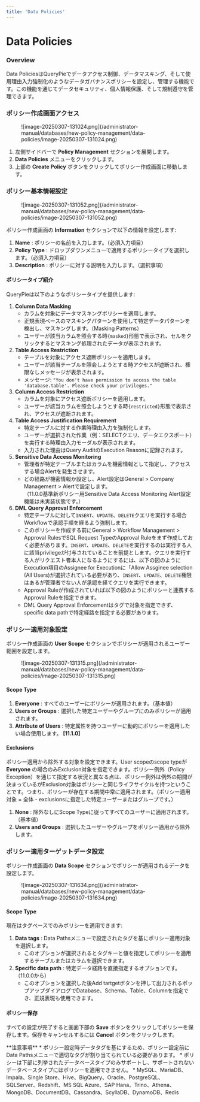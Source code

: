```yaml
---
title: 'Data Policies'
---
```



# Data Policies

### Overview

Data PoliciesはQueryPieでデータアクセス制御、データマスキング、そして使用理由入力強制化のようなデータガバナンスポリシーを設定し、管理する機能です。この機能を通じてデータセキュリティ、個人情報保護、そして規制遵守を管理できます。


### ポリシー作成画面アクセス

<figure data-layout="center" data-align="center">
![image-20250307-131024.png](/administrator-manual/databases/new-policy-management/data-policies/image-20250307-131024.png)
</figure>

1. 左側サイドバーで  **Policy Management**  セクションを展開します。
2.  **Data Policies**  メニューをクリックします。
3. 上部の  **Create Policy**  ボタンをクリックしてポリシー作成画面に移動します。


### ポリシー基本情報設定

<figure data-layout="center" data-align="center">
![image-20250307-131052.png](/administrator-manual/databases/new-policy-management/data-policies/image-20250307-131052.png)
</figure>

ポリシー作成画面の  **Information**  セクションで以下の情報を設定します:

1.  **Name** : ポリシーの名前を入力します。（必須入力項目）
2.  **Policy Type** : ドロップダウンメニューで適用するポリシータイプを選択します。（必須入力項目）
3.  **Description** : ポリシーに対する説明を入力します。（選択事項）


#### ポリシータイプ紹介

QueryPieは以下のようなポリシータイプを提供します:

1.  **Column Data Masking** 
    * カラムを対象にデータマスキングポリシーを適用します。 
    * 正規表現ベースのマスキングパターンを使用して特定データパターンを検出し、マスキングします。（Masking Patterns）
    * ユーザーが該当カラムを照会する時`{masked}`形態で表示され、セルをクリックするとマスキング処理されたデータが表示されます。<br/>
2.  **Table Access Restriction** 
    * テーブルを対象にアクセス遮断ポリシーを適用します。
    * ユーザーが該当テーブルを照会しようとする時アクセスが遮断され、権限なしメッセージが表示されます。
    * メッセージ: `"You don't have permission to access the table 'database.table'. Please check your privileges."`<br/>
3.  **Column Access Restriction** 
    * カラムを対象にアクセス遮断ポリシーを適用します。
    * ユーザーが該当カラムを照会しようとする時`{restricted}`形態で表示され、アクセスが遮断されます。<br/>
4.  **Table Access Justification Requirement** 
    * 特定テーブルに対する作業時理由入力を強制化します。
    * ユーザーが選択された作業（例：SELECTクエリ、データエクスポート）を実行する時理由入力モーダルが表示されます。
    * 入力された理由はQuery AuditのExecution Reasonに記録されます。<br/>
5.  **Sensitive Data Access Monitoring** 
    * 管理者が特定テーブルまたはカラムを機密情報として指定し、アクセスする場合Alertを発生させます。
    * どの経路が機密情報か設定し、Alert設定はGeneral &gt; Company Management &gt; Alertで設定します。<br/>（11.0.0基準新ポリシー用Sensitive Data Access Monitoring Alert設定機能は未実装状態です。）
6.  **DML Query Approval Enforcement**  
    * 特定テーブルに対して`INSERT`、`UPDATE`、`DELETE`クエリを実行する場合Workflowで承認手順を経るよう強制します。
    * このポリシーを作成する前にGeneral &gt; Workflow Management &gt; Approval RulesでSQL Request TypeのApproval Ruleをまず作成しておく必要があります。`INSERT`、`UPDATE`、`DELETE`を実行するのは実行する人に該当privilegeが付与されていることを前提とします。クエリを実行する人がリクエスト者本人になるようにするには、以下の図のようにExecution項目のAssignee for Executionに「Allow Assginee selection (All Users)が選択されている必要があり、`INSERT`、`UPDATE`、`DELETE`権限はあるが管理者でない人が承認を経てクエリを実行できます。<br/>
    *  Approval Ruleが作成されていれば以下の図のようにポリシーと連携するApproval Ruleを指定できます。<br/>
    * DML Query Approval Enforcementはタグで対象を指定できず、specific data pathで特定経路を指定する必要があります。

### ポリシー適用対象設定

ポリシー作成画面の  **User Scope**  セクションでポリシーが適用されるユーザー範囲を設定します。

<figure data-layout="center" data-align="center">
![image-20250307-131315.png](/administrator-manual/databases/new-policy-management/data-policies/image-20250307-131315.png)
</figure>

#### Scope Type

1.  **Everyone** : すべてのユーザーにポリシーが適用されます。（基本値）
2.  **Users or Groups** : 選択した特定ユーザーやグループにのみポリシーが適用されます。
3.  **Attribute of Users**  : 特定属性を持つユーザーに動的にポリシーを適用したい場合使用します。 **[11.1.0]** 

#### Exclusions

ポリシー適用から除外する対象を設定できます。User scopeのscope typeが  **Everyone** の場合のみExclusion対象を指定できます。ポリシー例外（Policy Exception）を通じて指定する状況と異なる点は、ポリシー例外は例外の期間が決まっているがExclusion対象はポリシーと同じライフサイクルを持つということです。つまり、ポリシーが存在する期間中常に適用されます。（ポリシー適用対象 = 全体 - exclusionsに指定した特定ユーザーまたはグループです。）

1.  **None** : 除外なしにScope Typeに従ってすべてのユーザーに適用されます。（基本値）
2.  **Users and Groups** : 選択したユーザーやグループをポリシー適用から除外します。 


### ポリシー適用ターゲットデータ設定

ポリシー作成画面の  **Data Scope**  セクションでポリシーが適用されるデータを設定します。

<figure data-layout="center" data-align="center">
![image-20250307-131634.png](/administrator-manual/databases/new-policy-management/data-policies/image-20250307-131634.png)
</figure>

#### Scope Type

現在はタグベースでのみポリシーを適用できます:

1.  **Data tags** : Data Pathsメニューで設定されたタグを基にポリシー適用対象を選択します。
    * このオプションが選択されるとタグキーと値を指定してポリシーを適用するテーブルまたはカラムを選択できます。
2.  **Specific data path** : 特定データ経路を直接指定するオプションです。（11.0.0から）
    * このオプションを選択した後Add tartgetボタンを押して出力されるポップアップダイアログでDatabase、Schema、Table、Columnを指定でき、正規表現も使用できます。 


#### ポリシー保存

すべての設定が完了すると画面下部の  **Save**  ボタンをクリックしてポリシーを保存します。保存をキャンセルするには  **Cancel**  ボタンをクリックします。


<Callout type="important">
**注意事項**
* ポリシー設定時データタグを基にするため、ポリシー設定前にData Pathsメニューで適切なタグが割り当てられている必要があります。
* ポリシーは下部に列挙されたデータベースタイプのみサポートし、サポートされないデータベースタイプにはポリシーを適用できません。
    *  MySQL、MariaDB、Impala、Single Store、Hive、BigQuery、Oracle、PostgreSQL、SQLServer、Redshift、MS SQL Azure、SAP Hana、Trino、Athena、MongoDB、DocumentDB、Cassandra、ScyllaDB、DynamoDB、Redis
</Callout>

